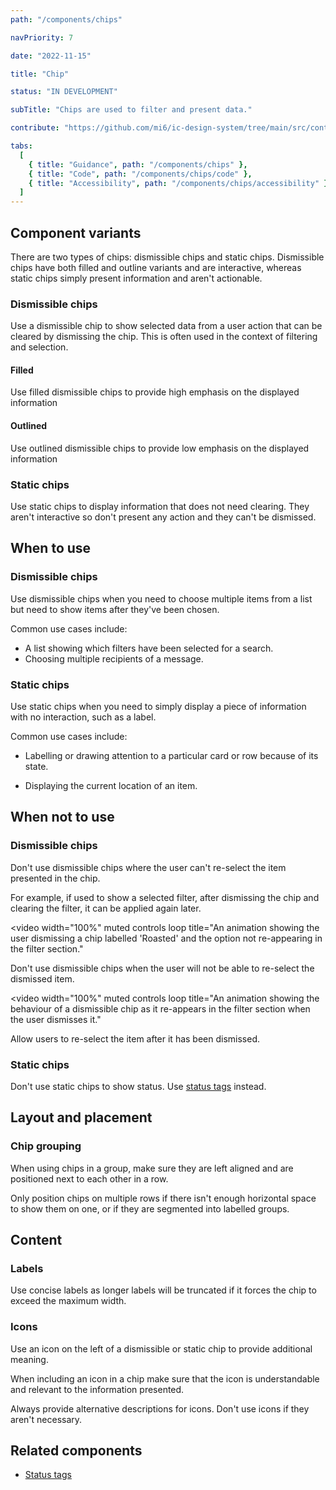 ```yaml
---
path: "/components/chips"

navPriority: 7

date: "2022-11-15"

title: "Chip"

status: "IN DEVELOPMENT"

subTitle: "Chips are used to filter and present data."

contribute: "https://github.com/mi6/ic-design-system/tree/main/src/content/structured/components/chips"

tabs:
  [
    { title: "Guidance", path: "/components/chips" },
    { title: "Code", path: "/components/chips/code" },
    { title: "Accessibility", path: "/components/chips/accessibility" },
  ]
---
```



<IcAlert
  heading="Coming soon"
  message="The chip component is currently in development."
  variant="info"
/>

## Component variants

There are two types of chips: dismissible chips and static chips. Dismissible chips have both filled and outline variants and are interactive, whereas static chips simply present information and aren't actionable.

### Dismissible chips

Use a dismissible chip to show selected data from a user action that can be cleared by dismissing the chip. This is often used in the context of filtering and selection.

#### Filled

Use filled dismissible chips to provide high emphasis on the displayed information

#### Outlined

Use outlined dismissible chips to provide low emphasis on the displayed information

### Static chips

Use static chips to display information that does not need clearing. They aren't interactive so don't present any action and they can't be dismissed.

## When to use

### Dismissible chips

Use dismissible chips when you need to choose multiple items from a list but need to show items after they've been chosen.

Common use cases include:

- A list showing which filters have been selected for a search.
- Choosing multiple recipients of a message.

<DoDontCaution
  imageSrc={chipsFig1}
  imageAlt="A correct example of a series of dismissible chips being used in a multi-select dropdown to display a list of selected items."
  state="good"
  caption="Use dismissible chips for filtering multiple items."
/>

### Static chips

Use static chips when you need to simply display a piece of information with no interaction, such as a label.

Common use cases include:

- Labelling or drawing attention to a particular card or row because of its state.

- Displaying the current location of an item.

<DoDontCaution
  imageSrc={chipsFig2}
  imageAlt="A correct example of three static chips labelled 'Published 18 May 2021', '#UI', and '#Components' right below the header of a page titled 'Guidance'."
  state="good"
  caption="Use static chips to display descriptive, non-interactive information."
/>

## When not to use

### Dismissible chips

Don't use dismissible chips where the user can't re-select the item presented in the chip.

For example, if used to show a selected filter, after dismissing the chip and clearing the filter, it can be applied again later.

<video
  width="100%"
  muted
  controls
  loop
  title="An animation showing the user dismissing a chip labelled 'Roasted' and the option not re-appearing in the filter section."
>
  <source src={chipsVid1} type="video/mp4" />
</video>

Don't use dismissible chips when the user will not be able to re-select the dismissed item.

<video
  width="100%"
  muted
  controls
  loop
  title="An animation showing the behaviour of a dismissible chip as it re-appears in the filter section when the user dismisses it."
>
  <source src={chipsVid2} type="video/mp4" />
</video>

Allow users to re-select the item after it has been dismissed.

### Static chips

Don't use static chips to show status. Use [status tags](/components/status-tags) instead.

<DoubleDoDontCaution>
  <DoDontCaution
    imageSrc={chipsFig4}
    imageAlt="Three chips, of which a neutral tag labelled 'Idle, a warning tag labelled 'Offline', and success tag labelled 'Online' displaying the status of three coffee machines."
    state="good"
    caption="Use status tags to display status."
  />
  <DoDontCaution
    imageSrc={chipsFig3}
    imageAlt="Three static chips labelled 'Idle', 'Offline', and 'Online' displaying the status of three coffee machines."
    state="bad"
    caption="Don't use static chips to denote status."
  />
</DoubleDoDontCaution>

## Layout and placement

### Chip grouping

When using chips in a group, make sure they are left aligned and are positioned next to each other in a row.

Only position chips on multiple rows if there isn't enough horizontal space to show them on one, or if they are segmented into labelled groups.

## Content

### Labels

Use concise labels as longer labels will be truncated if it forces the chip to exceed the maximum width.

### Icons

Use an icon on the left of a dismissible or static chip to provide additional meaning.

When including an icon in a chip make sure that the icon is understandable and relevant to the information presented.

Always provide alternative descriptions for icons. Don't use icons if they aren't necessary.

## Related components

- [Status tags](/components/status-tags)
